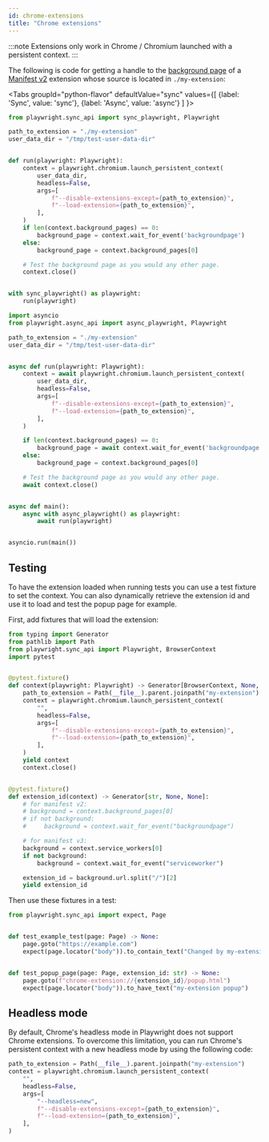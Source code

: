 ```yaml
---
id: chrome-extensions
title: "Chrome extensions"
---
```


:::note
Extensions only work in Chrome / Chromium launched with a persistent context.
:::

The following is code for getting a handle to the [background page](https://developer.chrome.com/extensions/background_pages) of a [Manifest v2](https://developer.chrome.com/docs/extensions/mv2/) extension whose source is located in `./my-extension`:

<Tabs
  groupId="python-flavor"
  defaultValue="sync"
  values={[
    {label: 'Sync', value: 'sync'},
    {label: 'Async', value: 'async'}
  ]
}>
<TabItem value="sync">

```py
from playwright.sync_api import sync_playwright, Playwright

path_to_extension = "./my-extension"
user_data_dir = "/tmp/test-user-data-dir"


def run(playwright: Playwright):
    context = playwright.chromium.launch_persistent_context(
        user_data_dir,
        headless=False,
        args=[
            f"--disable-extensions-except={path_to_extension}",
            f"--load-extension={path_to_extension}",
        ],
    )
    if len(context.background_pages) == 0:
        background_page = context.wait_for_event('backgroundpage')
    else:
        background_page = context.background_pages[0]

    # Test the background page as you would any other page.
    context.close()


with sync_playwright() as playwright:
    run(playwright)
```

</TabItem>
<TabItem value="async">

```py
import asyncio
from playwright.async_api import async_playwright, Playwright

path_to_extension = "./my-extension"
user_data_dir = "/tmp/test-user-data-dir"


async def run(playwright: Playwright):
    context = await playwright.chromium.launch_persistent_context(
        user_data_dir,
        headless=False,
        args=[
            f"--disable-extensions-except={path_to_extension}",
            f"--load-extension={path_to_extension}",
        ],
    )

    if len(context.background_pages) == 0:
        background_page = await context.wait_for_event('backgroundpage')
    else:
        background_page = context.background_pages[0]

    # Test the background page as you would any other page.
    await context.close()


async def main():
    async with async_playwright() as playwright:
        await run(playwright)


asyncio.run(main())
```

</TabItem>
</Tabs>

## Testing

To have the extension loaded when running tests you can use a test fixture to set the context. You can also dynamically retrieve the extension id and use it to load and test the popup page for example.

First, add fixtures that will load the extension:

```python title="conftest.py"
from typing import Generator
from pathlib import Path
from playwright.sync_api import Playwright, BrowserContext
import pytest


@pytest.fixture()
def context(playwright: Playwright) -> Generator[BrowserContext, None, None]:
    path_to_extension = Path(__file__).parent.joinpath("my-extension")
    context = playwright.chromium.launch_persistent_context(
        "",
        headless=False,
        args=[
            f"--disable-extensions-except={path_to_extension}",
            f"--load-extension={path_to_extension}",
        ],
    )
    yield context
    context.close()


@pytest.fixture()
def extension_id(context) -> Generator[str, None, None]:
    # for manifest v2:
    # background = context.background_pages[0]
    # if not background:
    #     background = context.wait_for_event("backgroundpage")

    # for manifest v3:
    background = context.service_workers[0]
    if not background:
        background = context.wait_for_event("serviceworker")

    extension_id = background.url.split("/")[2]
    yield extension_id

```

Then use these fixtures in a test:

```python title="test_foo.py"
from playwright.sync_api import expect, Page


def test_example_test(page: Page) -> None:
    page.goto("https://example.com")
    expect(page.locator("body")).to_contain_text("Changed by my-extension")


def test_popup_page(page: Page, extension_id: str) -> None:
    page.goto(f"chrome-extension://{extension_id}/popup.html")
    expect(page.locator("body")).to_have_text("my-extension popup")
```

## Headless mode

By default, Chrome's headless mode in Playwright does not support Chrome extensions. To overcome this limitation, you can run Chrome's persistent context with a new headless mode by using the following code:

```python title="conftest.py"
path_to_extension = Path(__file__).parent.joinpath("my-extension")
context = playwright.chromium.launch_persistent_context(
    "",
    headless=False,
    args=[
        "--headless=new",
        f"--disable-extensions-except={path_to_extension}",
        f"--load-extension={path_to_extension}",
    ],
)
```


[Accessibility]: /api/class-accessibility.mdx "Accessibility"
[APIRequest]: /api/class-apirequest.mdx "APIRequest"
[APIRequestContext]: /api/class-apirequestcontext.mdx "APIRequestContext"
[APIResponse]: /api/class-apiresponse.mdx "APIResponse"
[APIResponseAssertions]: /api/class-apiresponseassertions.mdx "APIResponseAssertions"
[Browser]: /api/class-browser.mdx "Browser"
[BrowserContext]: /api/class-browsercontext.mdx "BrowserContext"
[BrowserType]: /api/class-browsertype.mdx "BrowserType"
[CDPSession]: /api/class-cdpsession.mdx "CDPSession"
[ConsoleMessage]: /api/class-consolemessage.mdx "ConsoleMessage"
[Dialog]: /api/class-dialog.mdx "Dialog"
[Download]: /api/class-download.mdx "Download"
[ElementHandle]: /api/class-elementhandle.mdx "ElementHandle"
[Error]: /api/class-error.mdx "Error"
[FileChooser]: /api/class-filechooser.mdx "FileChooser"
[Frame]: /api/class-frame.mdx "Frame"
[FrameLocator]: /api/class-framelocator.mdx "FrameLocator"
[JSHandle]: /api/class-jshandle.mdx "JSHandle"
[Keyboard]: /api/class-keyboard.mdx "Keyboard"
[Locator]: /api/class-locator.mdx "Locator"
[LocatorAssertions]: /api/class-locatorassertions.mdx "LocatorAssertions"
[Mouse]: /api/class-mouse.mdx "Mouse"
[Page]: /api/class-page.mdx "Page"
[PageAssertions]: /api/class-pageassertions.mdx "PageAssertions"
[Playwright]: /api/class-playwright.mdx "Playwright"
[Request]: /api/class-request.mdx "Request"
[Response]: /api/class-response.mdx "Response"
[Route]: /api/class-route.mdx "Route"
[Selectors]: /api/class-selectors.mdx "Selectors"
[TimeoutError]: /api/class-timeouterror.mdx "TimeoutError"
[Touchscreen]: /api/class-touchscreen.mdx "Touchscreen"
[Tracing]: /api/class-tracing.mdx "Tracing"
[Video]: /api/class-video.mdx "Video"
[WebError]: /api/class-weberror.mdx "WebError"
[WebSocket]: /api/class-websocket.mdx "WebSocket"
[Worker]: /api/class-worker.mdx "Worker"
[Element]: https://developer.mozilla.org/en-US/docs/Web/API/element "Element"
[EvaluationArgument]: /evaluating.mdx#evaluation-argument "EvaluationArgument"
[Promise]: https://developer.mozilla.org/en-US/docs/Web/JavaScript/Reference/Global_Objects/Promise "Promise"
[iterator]: https://developer.mozilla.org/en-US/docs/Web/JavaScript/Reference/Iteration_protocols "Iterator"
[origin]: https://developer.mozilla.org/en-US/docs/Glossary/Origin "Origin"
[selector]: https://developer.mozilla.org/en-US/docs/Web/CSS/CSS_Selectors "selector"
[Serializable]: https://developer.mozilla.org/en-US/docs/Web/JavaScript/Reference/Global_Objects/JSON/stringify#Description "Serializable"
[UIEvent.detail]: https://developer.mozilla.org/en-US/docs/Web/API/UIEvent/detail "UIEvent.detail"
[UnixTime]: https://en.wikipedia.org/wiki/Unix_time "Unix Time"
[xpath]: https://developer.mozilla.org/en-US/docs/Web/XPath "xpath"

[Any]: https://docs.python.org/3/library/typing.html#typing.Any "Any"
[bool]: https://docs.python.org/3/library/stdtypes.html "bool"
[bytes]: https://docs.python.org/3/library/stdtypes.html#bytes "bytes"
[Callable]: https://docs.python.org/3/library/typing.html#typing.Callable "Callable"
[EventContextManager]: https://docs.python.org/3/reference/datamodel.html#context-managers "Event context manager"
[EventEmitter]: https://pyee.readthedocs.io/en/latest/#pyee.BaseEventEmitter "EventEmitter"
[Exception]: https://docs.python.org/3/library/exceptions.html#Exception "Exception"
[Dict]: https://docs.python.org/3/library/typing.html#typing.Dict "Dict"
[float]: https://docs.python.org/3/library/stdtypes.html#numeric-types-int-float-complex "float"
[int]: https://docs.python.org/3/library/stdtypes.html#numeric-types-int-float-complex "int"
[List]: https://docs.python.org/3/library/typing.html#typing.List "List"
[NoneType]: https://docs.python.org/3/library/constants.html#None "None"
[Pattern]: https://docs.python.org/3/library/re.html "Pattern"
[URL]: https://en.wikipedia.org/wiki/URL "URL"
[pathlib.Path]: https://realpython.com/python-pathlib/ "pathlib.Path"
[str]: https://docs.python.org/3/library/stdtypes.html#text-sequence-type-str "str"
[Union]: https://docs.python.org/3/library/typing.html#typing.Union "Union"

[all available image tags]: https://mcr.microsoft.com/en-us/product/playwright/python/about "all available image tags"
[Microsoft Artifact Registry]: https://mcr.microsoft.com/en-us/product/playwright/python/about "Microsoft Artifact Registry"
[Dockerfile.jammy]: https://github.com/microsoft/playwright-python/blob/main/utils/docker/Dockerfile.jammy "Dockerfile.jammy"
